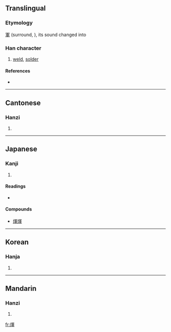 {{also|辉}}
==Translingual==

===Etymology===
[[軍]] (surround, {{IPAchar|kɪuən}}), its sound changed into {{IPAchar|hɪuər}}

===Han character===
{{Han char|rn=86|rad=火|as=09|sn=13|four=9785<sub>0</sub>|canj=火月十十 (FBJJ)}}

# [[weld]], [[solder]]

====References====
* {{Han ref|kx=0675.270|dkj=19174|dj=1087.050|hdz=32219.130|uh=7147|ud=28999|bh=DE6B|bd=56939}}

----

==Cantonese==

===Hanzi===
{{yue-hanzi|jyut=|y=fai1}}

# {{defn|Cantonese}}

----

==Japanese==

===Kanji===
{{ja-kanji|grade=|rs=火09}}

# {{defn|Japanese}}

====Readings====
* {{ja-readings|on=キ (ki), ケ (ke); コン (kon), ゴン (gon)|kun=[[ひかり]] (hikari)}}

====Compounds====
* [[煇煇]]

----

==Korean==

===Hanja===
{{ko-hanja|hangeul=[[휘]], [[훈]]|eumhun=|rv=hwi, hun|mr=hwi, hun|y=hwi, hwun}}

# {{defn|Korean}}

----

==Mandarin==

===Hanzi===
{{cmn-hanzi|pin=[[huī]] ([[hui1]]), [[xūn]] ([[xun1]]), [[yùn]] ([[yun4]])|wg=hui<sup>1</sup>, hsün<sup>1</sup>, yün<sup>4</sup>}}

# {{defn|Mandarin}}

[[fr:煇]]